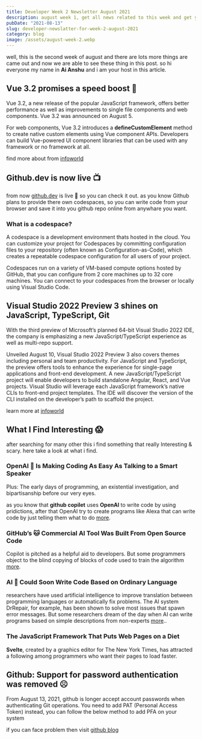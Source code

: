 ```yaml
---
title: Developer Week 2 Newsletter August 2021
description: august week 1, get all news related to this week and get you knowladge a boost
pubDate: "2021-08-13"
slug: developer-newslatter-for-week-2-august-2021
category: blog
image: /assets/august-week-2.webp
---
```



well, this is the second week of august and there are lots more things are came out and now we are able to see these thing in this post. so hi everyone my name in **Ai Anshu** and i am your host in this article.

## Vue 3.2 promises a speed boost 🚀

Vue 3.2, a new release of the popular JavaScript framework, offers better performance as well as improvements to single file components and web components. Vue 3.2 was announced on August 5.

For web components, Vue 3.2 introduces a **defineCustomElement** method to create native custom elements using Vue component APIs. Developers can build Vue-powered UI component libraries that can be used with any framework or no framework at all.

find more about from [infoworld](https://www.infoworld.com/article/3629089/vue-32-promises-speed-boost.html)

## Github.dev is now live 📺

from now [github.dev](https://github.dev) is live 🚀 so you can check it out. as you know Github plans to provide there own codespaces, so you can write code from your browser and save it into you github repo online from anywhare you want.

<Ad />

### What is a codespace?

A codespace is a development environment thats hosted in the cloud. You can customize your project for Codespaces by committing configuration files to your repository (often known as Configuration-as-Code), which creates a repeatable codespace configuration for all users of your project.

Codespaces run on a variety of VM-based compute options hosted by GitHub, that you can configure from 2 core machines up to 32 core machines. You can connect to your codespaces from the browser or locally using Visual Studio Code.

## Visual Studio 2022 Preview 3 shines on JavaScript, TypeScript, Git

With the third preview of Microsoft’s planned 64-bit Visual Studio 2022 IDE, the company is emphasizing a new JavaScript/TypeScript experience as well as multi-repo support.

Unveiled August 10, Visual Studio 2022 Preview 3 also covers themes including personal and team productivity. For JavaScript and TypeScript, the preview offers tools to enhance the experience for single-page applications and front-end development. A new JavaScript/TypeScript project will enable developers to build standalone Angular, React, and Vue projects. Visual Studio will leverage each JavaScript framework’s native CLIs to front-end project templates. The IDE will discover the version of the CLI installed on the developer’s path to scaffold the project.

learn more at [infoworld](https://www.infoworld.com/article/3629393/visual-studio-2022-preview-3-shines-on-javascript-typescript-github.html#tk.rss_javascript)

## What I Find Interesting 😱

after searching for many other this i find something that really Interesting & scary. here take a look at what i find.

### OpenAI 🤖 Is Making Coding As Easy As Talking to a Smart Speaker

Plus: The early days of programming, an existential investigation, and bipartisanship before our very eyes.

as you know that **github copilet** uses **OpenAI** to write code by using pridictions, after that OpenAI try to create programs like Alexa that can write code by just telling them what to do [more](https://www.wired.com/story/plaintext-open-ai-codex/).

### GitHub’s 🐱 Commercial AI Tool Was Built From Open Source Code

Copilot is pitched as a helpful aid to developers. But some programmers object to the blind copying of blocks of code used to train the algorithm [more](https://www.wired.com/story/github-commercial-ai-tool-built-open-source-code/).

<Ad />

### AI 🤖 Could Soon Write Code Based on Ordinary Language

researchers have used artificial intelligence to improve translation between programming languages or automatically fix problems. The AI system DrRepair, for example, has been shown to solve most issues that spawn error messages. But some researchers dream of the day when AI can write programs based on simple descriptions from non-experts [more](https://www.wired.com/story/ai-write-code-ordinary-language/)..

### The JavaScript Framework That Puts Web Pages on a Diet

**Svelte**, created by a graphics editor for The New York Times, has attracted a following among programmers
who want their pages to load faster.

## Github: Support for password authentication was removed ☹️

From August 13, 2021, github is longer accept account passwords when authenticating Git operations. You need to add PAT (Personal Access Token) instead, you can follow the below method to add PFA on your system

if you can face problem then visit [github blog](https://github.blog/2020-12-15-token-authentication-requirements-for-git-operations/)
